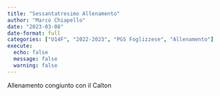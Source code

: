 ```yaml
---
title: "Sessantatresimo Allenamento"
author: "Marco Chiapello"
date: "2023-03-08"
date-format: full
categories: ["U14F", "2022-2023", "PGS Foglizzese", "Allenamento"]
execute: 
  echo: false
  message: false
  warning: false
---
```


Allenamento congiunto con il Calton